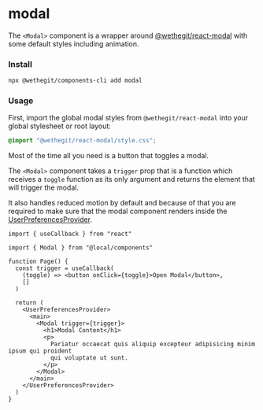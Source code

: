 
<Meta title="components/modal/Readme" />

# modal

The `<Modal>` component is a wrapper around [@wethegit/react-modal](https://github.com/wethegit/react-modal) with some default styles including animation.

### Install

```bash
npx @wethegit/components-cli add modal
```

### Usage

First, import the global modal styles from `@wethegit/react-modal` into your global stylesheet or root layout:

```scss
@import "@wethegit/react-modal/style.css";
```

Most of the time all you need is a button that toggles a modal.

The `<Modal>` component takes a `trigger` prop that is a function which receives a `toggle` function as its only argument and returns the element that will trigger the modal.

It also handles reduced motion by default and because of that you are required to make sure that the modal component renders inside the [UserPreferencesProvider](https://wethegit.github.io/react-hooks/user-preferences-provider).

```tsx
import { useCallback } from "react"

import { Modal } from "@local/components"

function Page() {
  const trigger = useCallback(
    (toggle) => <button onClick={toggle}>Open Modal</button>,
    []
  )

  return (
    <UserPreferencesProvider>
      <main>
        <Modal trigger={trigger}>
          <h1>Modal Content</h1>
          <p>
            Pariatur occaecat quis aliquip excepteur adipisicing minim ipsum qui proident
            qui voluptate ut sunt.
          </p>
        </Modal>
      </main>
    </UserPreferencesProvider>
  )
}
```
